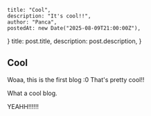     title: "Cool",
    description: "It's cool!!",
    author: "Panca",
    postedAt: new Date("2025-08-09T21:00:00Z"),
}
    title: post.title,
    description: post.description,
}

## Cool

Woaa, this is the first blog :0 That's pretty cool!!

What a cool blog.

YEAHH!!!!!!

